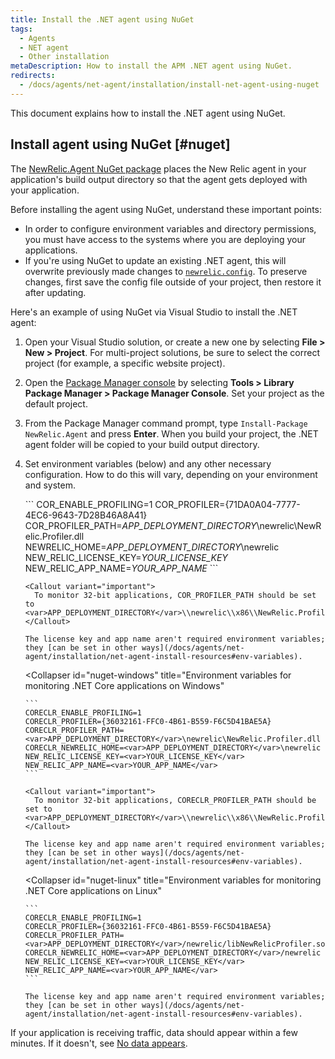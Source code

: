```yaml
---
title: Install the .NET agent using NuGet
tags:
  - Agents
  - NET agent
  - Other installation
metaDescription: How to install the APM .NET agent using NuGet.
redirects:
  - /docs/agents/net-agent/installation/install-net-agent-using-nuget
---
```


This document explains how to install the .NET agent using NuGet.

## Install agent using NuGet [#nuget]

The [NewRelic.Agent NuGet package](https://www.nuget.org/packages/NewRelic.Agent) places the New Relic agent in your application's build output directory so that the agent gets deployed with your application.

Before installing the agent using NuGet, understand these important points:

* In order to configure environment variables and directory permissions, you must have access to the systems where you are deploying your applications.
* If you're using NuGet to update an existing .NET agent, this will overwrite previously made changes to [`newrelic.config`](/docs/agents/net-agent/configuration/net-agent-configuration). To preserve changes, first save the config file outside of your project, then restore it after updating.

Here's an example of using NuGet via Visual Studio to install the .NET agent:

1. Open your Visual Studio solution, or create a new one by selecting **File > New > Project**. For multi-project solutions, be sure to select the correct project (for example, a specific website project).
2. Open the [Package Manager console](https://docs.microsoft.com/en-us/nuget/tools/package-manager-console) by selecting **Tools > Library Package Manager > Package Manager Console**. Set your project as the default project.
3. From the Package Manager command prompt, type `Install-Package NewRelic.Agent` and press **Enter**. When you build your project, the .NET agent folder will be copied to your build output directory.
4. Set environment variables (below) and any other necessary configuration. How to do this will vary, depending on your environment and system.

   <CollapserGroup>
     <Collapser
       id="nuget-linux"
       title="Environment variables for monitoring .NET Framework applications"
     >
       ```
       COR_ENABLE_PROFILING=1
       COR_PROFILER={71DA0A04-7777-4EC6-9643-7D28B46A8A41}
       COR_PROFILER_PATH=<var>APP_DEPLOYMENT_DIRECTORY</var>\newrelic\NewRelic.Profiler.dll
       NEWRELIC_HOME=<var>APP_DEPLOYMENT_DIRECTORY</var>\newrelic
       NEW_RELIC_LICENSE_KEY=<var>YOUR_LICENSE_KEY</var>
       NEW_RELIC_APP_NAME=<var>YOUR_APP_NAME</var>
       ```

       <Callout variant="important">
         To monitor 32-bit applications, COR_PROFILER_PATH should be set to <var>APP_DEPLOYMENT_DIRECTORY</var>\\newrelic\\x86\\NewRelic.Profiler.dll
       </Callout>

       The license key and app name aren't required environment variables; they [can be set in other ways](/docs/agents/net-agent/installation/net-agent-install-resources#env-variables).
     </Collapser>

     <Collapser
       id="nuget-windows"
       title="Environment variables for monitoring .NET Core applications on Windows"
     >
       ```
       CORECLR_ENABLE_PROFILING=1
       CORECLR_PROFILER={36032161-FFC0-4B61-B559-F6C5D41BAE5A}
       CORECLR_PROFILER_PATH=<var>APP_DEPLOYMENT_DIRECTORY</var>\newrelic\NewRelic.Profiler.dll
       CORECLR_NEWRELIC_HOME=<var>APP_DEPLOYMENT_DIRECTORY</var>\newrelic
       NEW_RELIC_LICENSE_KEY=<var>YOUR_LICENSE_KEY</var>
       NEW_RELIC_APP_NAME=<var>YOUR_APP_NAME</var>
       ```

       <Callout variant="important">
         To monitor 32-bit applications, CORECLR_PROFILER_PATH should be set to <var>APP_DEPLOYMENT_DIRECTORY</var>\\newrelic\\x86\\NewRelic.Profiler.dll
       </Callout>

       The license key and app name aren't required environment variables; they [can be set in other ways](/docs/agents/net-agent/installation/net-agent-install-resources#env-variables).
     </Collapser>

     <Collapser
       id="nuget-linux"
       title="Environment variables for monitoring .NET Core applications on Linux"
     >
       ```
       CORECLR_ENABLE_PROFILING=1
       CORECLR_PROFILER={36032161-FFC0-4B61-B559-F6C5D41BAE5A}
       CORECLR_PROFILER_PATH=<var>APP_DEPLOYMENT_DIRECTORY</var>/newrelic/libNewRelicProfiler.so
       CORECLR_NEWRELIC_HOME=<var>APP_DEPLOYMENT_DIRECTORY</var>/newrelic
       NEW_RELIC_LICENSE_KEY=<var>YOUR_LICENSE_KEY</var>
       NEW_RELIC_APP_NAME=<var>YOUR_APP_NAME</var>
       ```

       The license key and app name aren't required environment variables; they [can be set in other ways](/docs/agents/net-agent/installation/net-agent-install-resources#env-variables).
     </Collapser>
   </CollapserGroup>

If your application is receiving traffic, data should appear within a few minutes. If it doesn't, see [No data appears](/docs/agents/net-agent/troubleshooting/no-data-appears-net).

